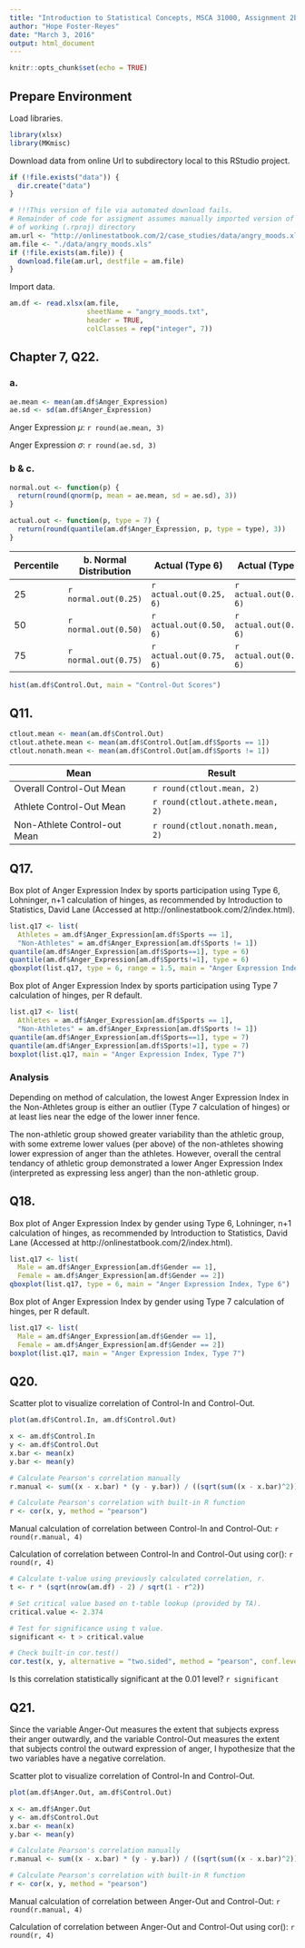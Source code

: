 ```yaml
---
title: "Introduction to Statistical Concepts, MSCA 31000, Assignment 2b"
author: "Hope Foster-Reyes"
date: "March 3, 2016"
output: html_document
---
```


```r
knitr::opts_chunk$set(echo = TRUE)
```

## Prepare Environment

Load libraries.

```r
library(xlsx)
library(MKmisc)
```


Download data from online Url to subdirectory local to this RStudio project.

```r
if (!file.exists("data")) {
  dir.create("data")
}

# !!!This version of file via automated download fails. 
# Remainder of code for assigment assumes manually imported version of .xlsx file located in data subdirectory
# of working (.rproj) directory
am.url <- "http://onlinestatbook.com/2/case_studies/data/angry_moods.xls"
am.file <- "./data/angry_moods.xls"
if (!file.exists(am.file)) {
  download.file(am.url, destfile = am.file)
}
```

Import data.

```r
am.df <- read.xlsx(am.file, 
                   sheetName = "angry_moods.txt", 
                   header = TRUE,
                   colClasses = rep("integer", 7))
```

## Chapter 7, Q22.

### a.

```r
ae.mean <- mean(am.df$Anger_Expression)
ae.sd <- sd(am.df$Anger_Expression)
```

Anger Expression $\mu$: `r round(ae.mean, 3)`

Anger Expression $\sigma$: `r round(ae.sd, 3)`

### b & c.

```r
normal.out <- function(p) {
  return(round(qnorm(p, mean = ae.mean, sd = ae.sd), 3))
}

actual.out <- function(p, type = 7) {
  return(round(quantile(am.df$Anger_Expression, p, type = type), 3))
}

```


Percentile  | b. Normal Distribution  | Actual (Type 6)  | Actual (Type 7)  |
------------|-------------------------|------------------|------------------| 
25          | `r normal.out(0.25)` | `r actual.out(0.25, 6)` | `r actual.out(0.25, 6)` |
50          | `r normal.out(0.50)` | `r actual.out(0.50, 6)` | `r actual.out(0.50, 6)` |
75          | `r normal.out(0.75)` | `r actual.out(0.75, 6)` | `r actual.out(0.75, 6)` |


```r
hist(am.df$Control.Out, main = "Control-Out Scores")
```

## Q11.

```r
ctlout.mean <- mean(am.df$Control.Out)
ctlout.athete.mean <- mean(am.df$Control.Out[am.df$Sports == 1])
ctlout.nonath.mean <- mean(am.df$Control.Out[am.df$Sports != 1])
```

Mean                         | Result  |
-----------------------------|---------| 
Overall Control-Out Mean     | `r round(ctlout.mean, 2)` |
Athlete Control-Out Mean     | `r round(ctlout.athete.mean, 2)` |
Non-Athlete Control-out Mean | `r round(ctlout.nonath.mean, 2)` |

## Q17.

Box plot of Anger Expression Index by sports participation using Type 6, Lohninger, n+1 calculation of hinges, as
recommended by Introduction to Statistics, David Lane (Accessed at http://onlinestatbook.com/2/index.html).

```r
list.q17 <- list(
  Athletes = am.df$Anger_Expression[am.df$Sports == 1], 
  "Non-Athletes" = am.df$Anger_Expression[am.df$Sports != 1])
quantile(am.df$Anger_Expression[am.df$Sports==1], type = 6)
quantile(am.df$Anger_Expression[am.df$Sports!=1], type = 6)
qboxplot(list.q17, type = 6, range = 1.5, main = "Anger Expression Index, Type 6")
```

Box plot of Anger Expression Index by sports participation using Type 7 calculation of hinges, per R default.

```r
list.q17 <- list(
  Athletes = am.df$Anger_Expression[am.df$Sports == 1], 
  "Non-Athletes" = am.df$Anger_Expression[am.df$Sports != 1])
quantile(am.df$Anger_Expression[am.df$Sports==1], type = 7)
quantile(am.df$Anger_Expression[am.df$Sports!=1], type = 7)
boxplot(list.q17, main = "Anger Expression Index, Type 7")
```

### Analysis

Depending on method of calculation, the lowest Anger Expression Index in the Non-Athletes group is either an outlier 
(Type 7 calculation of hinges) or at least lies near the edge of the lower inner fence.

The non-athletic group showed greater variability than the athletic group, with some extreme lower values (per above) of the
non-athletes showing lower expression of anger than the athletes. However, overall the central tendancy of athletic group
demonstrated a lower Anger Expression Index (interpreted as expressing less anger) than the non-athletic group.

## Q18.

Box plot of Anger Expression Index by gender using Type 6, Lohninger, n+1 calculation of hinges, as
recommended by Introduction to Statistics, David Lane (Accessed at http://onlinestatbook.com/2/index.html).

```r
list.q17 <- list(
  Male = am.df$Anger_Expression[am.df$Gender == 1], 
  Female = am.df$Anger_Expression[am.df$Gender == 2])
qboxplot(list.q17, type = 6, main = "Anger Expression Index, Type 6")
```

Box plot of Anger Expression Index by gender using Type 7 calculation of hinges, per R default.

```r
list.q17 <- list(
  Male = am.df$Anger_Expression[am.df$Gender == 1], 
  Female = am.df$Anger_Expression[am.df$Gender == 2])
boxplot(list.q17, main = "Anger Expression Index, Type 7")
```

## Q20.

Scatter plot to visualize correlation of Control-In and Control-Out.

```r
plot(am.df$Control.In, am.df$Control.Out)
```

```r
x <- am.df$Control.In
y <- am.df$Control.Out
x.bar <- mean(x)
y.bar <- mean(y)

# Calculate Pearson's correlation manually
r.manual <- sum((x - x.bar) * (y - y.bar)) / ((sqrt(sum((x - x.bar)^2))) * (sqrt(sum((y - y.bar)^2))))

# Calculate Pearson's correlation with built-in R function
r <- cor(x, y, method = "pearson")
```

Manual calculation of correlation between Control-In and Control-Out: `r round(r.manual, 4)`

Calculation of correlation between Control-In and Control-Out using cor(): `r round(r, 4)`

```r
# Calculate t-value using previously calculated correlation, r.
t <- r * (sqrt(nrow(am.df) - 2) / sqrt(1 - r^2))

# Set critical value based on t-table lookup (provided by TA).
critical.value <- 2.374

# Test for significance using t value.
significant <- t > critical.value

# Check built-in cor.test()
cor.test(x, y, alternative = "two.sided", method = "pearson", conf.level = 0.99)

```

Is this correlation statistically significant at the 0.01 level? `r significant`

## Q21.

Since the variable Anger-Out measures the extent that subjects express their anger outwardly, and the variable Control-Out
measures the extent that subjects control the outward expression of anger, I hypothesize that the two variables have a
negative correlation.

Scatter plot to visualize correlation of Control-In and Control-Out.

```r
plot(am.df$Anger.Out, am.df$Control.Out)
```

```r
x <- am.df$Anger.Out
y <- am.df$Control.Out
x.bar <- mean(x)
y.bar <- mean(y)

# Calculate Pearson's correlation manually
r.manual <- sum((x - x.bar) * (y - y.bar)) / ((sqrt(sum((x - x.bar)^2))) * (sqrt(sum((y - y.bar)^2))))

# Calculate Pearson's correlation with built-in R function
r <- cor(x, y, method = "pearson")
```

Manual calculation of correlation between Anger-Out and Control-Out: `r round(r.manual, 4)`

Calculation of correlation between Anger-Out and Control-Out using cor(): `r round(r, 4)`
